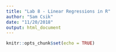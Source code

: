 ```yaml
---
title: "Lab 8 - Linear Regressions in R"
author: "Sam Csik"
date: "11/20/2018"
output: html_document
---
```


```r
knitr::opts_chunk$set(echo = TRUE)
```
